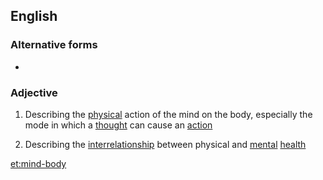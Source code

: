 ==English==

===Alternative forms===
* {{l|en|mind–body}}

===Adjective===
{{en-adj|-|head=[[mind]]-[[body]]}}

# {{label|en|philosophy}} Describing the [[physical]] action of the mind on the body, especially the mode in which a [[thought]] can cause an [[action]]
# {{label|en|medicine}} Describing the [[interrelationship]] between physical and [[mental]] [[health]]

[[et:mind-body]]